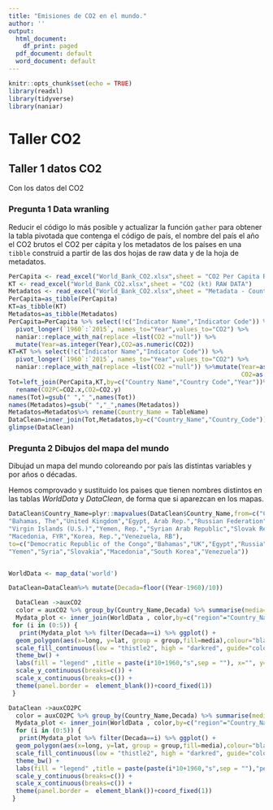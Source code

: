 ```yaml
---
title: "Emisiones de CO2 en el mundo."
author: ''
output:
  html_document:
    df_print: paged
  pdf_document: default
  word_document: default
---
```


```r
knitr::opts_chunk$set(echo = TRUE)
library(readxl)
library(tidyverse)
library(naniar)
```
# Taller CO2

## Taller 1  datos CO2

Con los datos del  CO2

### Pregunta 1 Data wranling

Reducir el código lo más posible y actualizar la función `gather`  para obtener la tabla pivotada que contenga el código de país, el nombre del país el año el CO2 brutos el CO2 per cápita y los metadatos de los países en una `tibble` construid a partir de las dos hojas de raw data y de la hoja de metadatos.


```r
PerCapita <- read_excel("World_Bank_CO2.xlsx",sheet = "CO2 Per Capita RAW DATA")
KT <- read_excel("World_Bank_CO2.xlsx",sheet = "CO2 (kt) RAW DATA")
Metadatos <- read_excel("World_Bank_CO2.xlsx",sheet = "Metadata - Countries")
PerCapita=as_tibble(PerCapita)
KT=as_tibble(KT)
Metadatos=as_tibble(Metadatos)
PerCapita=PerCapita %>% select(!c("Indicator Name","Indicator Code")) %>% 
  pivot_longer(`1960`:`2015`, names_to="Year",values_to="CO2") %>%
  naniar::replace_with_na(replace =list(CO2 ="null")) %>%
  mutate(Year=as.integer(Year),CO2=as.numeric(CO2))
KT=KT %>% select(!c("Indicator Name","Indicator Code")) %>% 
  pivot_longer(`1960`:`2015`, names_to="Year",values_to="CO2") %>% 
  naniar::replace_with_na(replace =list(CO2 ="null")) %>%mutate(Year=as.integer(Year),
                                                                CO2=as.numeric(CO2))
Tot=left_join(PerCapita,KT,by=c("Country Name","Country Code","Year"))%>% 
  rename(CO2PC=CO2.x,CO2=CO2.y) 
names(Tot)=gsub(" ","_",names(Tot))
names(Metadatos)=gsub(" ","_",names(Metadatos))
Metadatos=Metadatos%>% rename(Country_Name = TableName)
DataClean=inner_join(Tot,Metadatos,by=c("Country_Name","Country_Code"))
glimpse(DataClean)
```


### Pregunta 2 Dibujos del mapa del mundo

Dibujad un mapa del mundo coloreando por país las distintas variables y por años o décadas.

Hemos comprovado y sustituido los paises que tienen nombres distintos en las tablas *WorldData* y *DataClean*, de forma que si aparezcan en los mapas.

```r
DataClean$Country_Name=plyr::mapvalues(DataClean$Country_Name,from=c("Congo, Rep.",
"Bahamas, The","United Kingdom","Egypt, Arab Rep.","Russian Federation","United States",
"Virgin Islands (U.S.)","Yemen, Rep.","Syrian Arab Republic","Slovak Republic",
"Macedonia, FYR","Korea, Rep.","Venezuela, RB"),
to=c("Democratic Republic of the Congo","Bahamas","UK","Egypt","Russia","USA","Virgin Islands",
"Yemen","Syria","Slovakia","Macedonia","South Korea","Venezuela"))


WorldData <- map_data('world')

DataClean=DataClean%>% mutate(Decada=floor((Year-1960)/10))

  DataClean ->auxCO2
  color = auxCO2 %>% group_by(Country_Name,Decada) %>% summarise(media=mean(CO2,na.rm=TRUE))
  Mydata_plot <- inner_join(WorldData , color,by=c("region"="Country_Name"))
 for (i in (0:5)) {
   print(Mydata_plot %>% filter(Decada==i) %>% ggplot() +
  geom_polygon(aes(x=long, y=lat, group = group,fill=media),colour="black") +
  scale_fill_continuous(low = "thistle2", high = "darkred", guide="colorbar") +
  theme_bw() +
  labs(fill = "legend" ,title = paste(i*10+1960,"s",sep = ""), x="", y="") +
  scale_y_continuous(breaks=c()) +
  scale_x_continuous(breaks=c()) +
  theme(panel.border =  element_blank())+coord_fixed(1))
 }
```

```r
DataClean ->auxCO2PC
  color = auxCO2PC %>% group_by(Country_Name,Decada) %>% summarise(media=mean(CO2PC,na.rm=TRUE))
  Mydata_plot <- inner_join(WorldData , color,by=c("region"="Country_Name"))
  for (i in (0:5)) {
   print(Mydata_plot %>% filter(Decada==i) %>% ggplot() +
  geom_polygon(aes(x=long, y=lat, group = group,fill=media),colour="black") +
  scale_fill_continuous(low = "thistle2", high = "darkred", guide="colorbar") +
  theme_bw() +
  labs(fill = "legend" ,title = paste(paste(i*10+1960,"s",sep = ""),"per Capita"), x="", y="") +
  scale_y_continuous(breaks=c()) +
  scale_x_continuous(breaks=c()) +
  theme(panel.border =  element_blank())+coord_fixed(1))
 }
```


